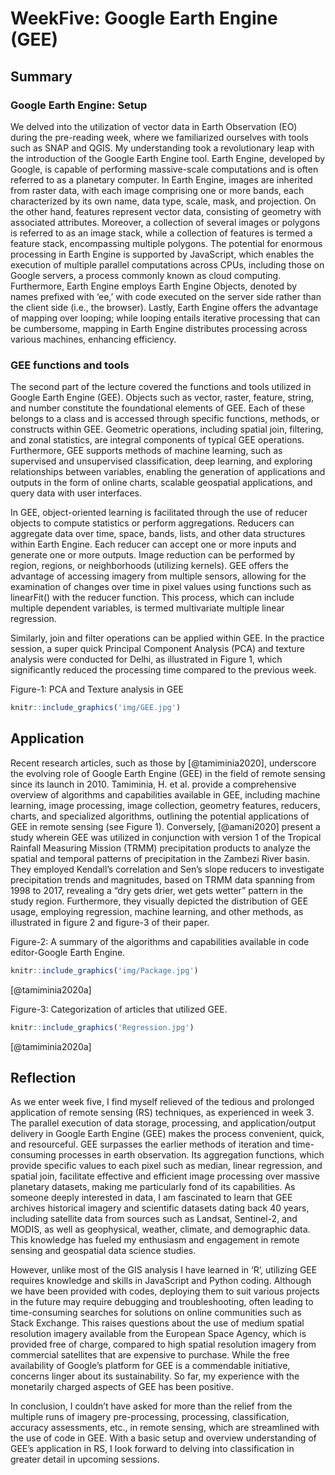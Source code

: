 # WeekFive: Google Earth Engine (GEE)

## Summary

### Google Earth Engine: Setup

We delved into the utilization of vector data in Earth Observation (EO) during the pre-reading week, where we familiarized ourselves with tools such as SNAP and QGIS. My understanding took a revolutionary leap with the introduction of the Google Earth Engine tool. Earth Engine, developed by Google, is capable of performing massive-scale computations and is often referred to as a planetary computer. In Earth Engine, images are inherited from raster data, with each image comprising one or more bands, each characterized by its own name, data type, scale, mask, and projection. On the other hand, features represent vector data, consisting of geometry with associated attributes. Moreover, a collection of several images or polygons is referred to as an image stack, while a collection of features is termed a feature stack, encompassing multiple polygons. The potential for enormous processing in Earth Engine is supported by JavaScript, which enables the execution of multiple parallel computations across CPUs, including those on Google servers, a process commonly known as cloud computing. Furthermore, Earth Engine employs Earth Engine Objects, denoted by names prefixed with 'ee,' with code executed on the server side rather than the client side (i.e., the browser). Lastly, Earth Engine offers the advantage of mapping over looping; while looping entails iterative processing that can be cumbersome, mapping in Earth Engine distributes processing across various machines, enhancing efficiency.

### GEE functions and tools

The second part of the lecture covered the functions and tools utilized in Google Earth Engine (GEE). Objects such as vector, raster, feature, string, and number constitute the foundational elements of GEE. Each of these belongs to a class and is accessed through specific functions, methods, or constructs within GEE. Geometric operations, including spatial join, filtering, and zonal statistics, are integral components of typical GEE operations. Furthermore, GEE supports methods of machine learning, such as supervised and unsupervised classification, deep learning, and exploring relationships between variables, enabling the generation of applications and outputs in the form of online charts, scalable geospatial applications, and query data with user interfaces.

In GEE, object-oriented learning is facilitated through the use of reducer objects to compute statistics or perform aggregations. Reducers can aggregate data over time, space, bands, lists, and other data structures within Earth Engine. Each reducer can accept one or more inputs and generate one or more outputs. Image reduction can be performed by region, regions, or neighborhoods (utilizing kernels). GEE offers the advantage of accessing imagery from multiple sensors, allowing for the examination of changes over time in pixel values using functions such as linearFit() with the reducer function. This process, which can include multiple dependent variables, is termed multivariate multiple linear regression.

Similarly, join and filter operations can be applied within GEE. In the practice session, a super quick Principal Component Analysis (PCA) and texture analysis were conducted for Delhi, as illustrated in Figure 1, which significantly reduced the processing time compared to the previous week.

Figure-1: PCA and Texture analysis in GEE

```r

knitr::include_graphics('img/GEE.jpg')

```

## Application

Recent research articles, such as those by [@tamiminia2020], underscore the evolving role of Google Earth Engine (GEE) in the field of remote sensing since its launch in 2010. Tamiminia, H. et al. provide a comprehensive overview of algorithms and capabilities available in GEE, including machine learning, image processing, image collection, geometry features, reducers, charts, and specialized algorithms, outlining the potential applications of GEE in remote sensing (see Figure 1). Conversely, [@amani2020] present a study wherein GEE was utilized in conjunction with version 1 of the Tropical Rainfall Measuring Mission (TRMM) precipitation products to analyze the spatial and temporal patterns of precipitation in the Zambezi River basin. They employed Kendall's correlation and Sen's slope reducers to investigate precipitation trends and magnitudes, based on TRMM data spanning from 1998 to 2017, revealing a "dry gets drier, wet gets wetter" pattern in the study region. Furthermore, they visually depicted the distribution of GEE usage, employing regression, machine learning, and other methods, as illustrated in figure 2 and figure-3 of their paper.

Figure-2: A summary of the algorithms and capabilities available in code editor-Google Earth Engine.

```r

knitr::include_graphics('img/Package.jpg')

```

[@tamiminia2020a]

Figure-3: Categorization of articles that utilized GEE.

```r

knitr::include_graphics('Regression.jpg')

```

[@tamiminia2020a]

## Reflection

As we enter week five, I find myself relieved of the tedious and prolonged application of remote sensing (RS) techniques, as experienced in week 3. The parallel execution of data storage, processing, and application/output delivery in Google Earth Engine (GEE) makes the process convenient, quick, and resourceful. GEE surpasses the earlier methods of iteration and time-consuming processes in earth observation. Its aggregation functions, which provide specific values to each pixel such as median, linear regression, and spatial join, facilitate effective and efficient image processing over massive planetary datasets, making me particularly fond of its capabilities. As someone deeply interested in data, I am fascinated to learn that GEE archives historical imagery and scientific datasets dating back 40 years, including satellite data from sources such as Landsat, Sentinel-2, and MODIS, as well as geophysical, weather, climate, and demographic data. This knowledge has fueled my enthusiasm and engagement in remote sensing and geospatial data science studies.

However, unlike most of the GIS analysis I have learned in 'R', utilizing GEE requires knowledge and skills in JavaScript and Python coding. Although we have been provided with codes, deploying them to suit various projects in the future may require debugging and troubleshooting, often leading to time-consuming searches for solutions on online communities such as Stack Exchange. This raises questions about the use of medium spatial resolution imagery available from the European Space Agency, which is provided free of charge, compared to high spatial resolution imagery from commercial satellites that are expensive to purchase. While the free availability of Google's platform for GEE is a commendable initiative, concerns linger about its sustainability. So far, my experience with the monetarily charged aspects of GEE has been positive.

In conclusion, I couldn't have asked for more than the relief from the multiple runs of imagery pre-processing, processing, classification, accuracy assessments, etc., in remote sensing, which are streamlined with the use of code in GEE. With a basic setup and overview understanding of GEE's application in RS, I look forward to delving into classification in greater detail in upcoming sessions.
